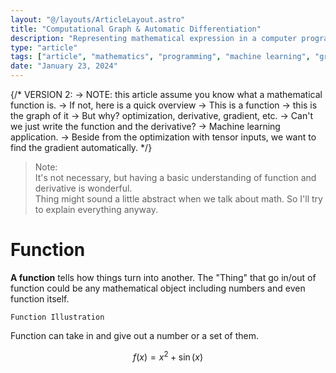 ```yaml
---
layout: "@/layouts/ArticleLayout.astro"
title: "Computational Graph & Automatic Differentiation"
description: "Representing mathematical expression in a computer program is straight-forward, but implementing functions and taking its derivative is a different story."
type: "article"
tags: ["article", "mathematics", "programming", "machine learning", "graph theory"]
date: "January 23, 2024"
---
```


{/*
VERSION 2: 
-> NOTE: this article assume you know what a mathematical function is.
-> If not, here is a quick overview
-> This is a function
-> this is the graph of it
-> But why? optimization, derivative, gradient, etc.
-> Can't we just write the function and the derivative?
-> Machine learning application.
-> Beside from the optimization with tensor inputs, we want to find the gradient automatically.
*/}

> <span class='pm-color font-mono'>Note:</span><br />
> It's not necessary, but having a basic understanding of function and derivative is wonderful.
> <br />
> Thing might sound a little abstract when we talk about math. So I'll try to explain everything anyway.

# Function

**A function** tells how things turn into another. The "Thing" that go in/out of function could be any mathematical object including numbers and even function itself.

```
Function Illustration
```

Function can take in and give out a number or a set of them.

$$f(x) = x^2 + \sin(x)$$
